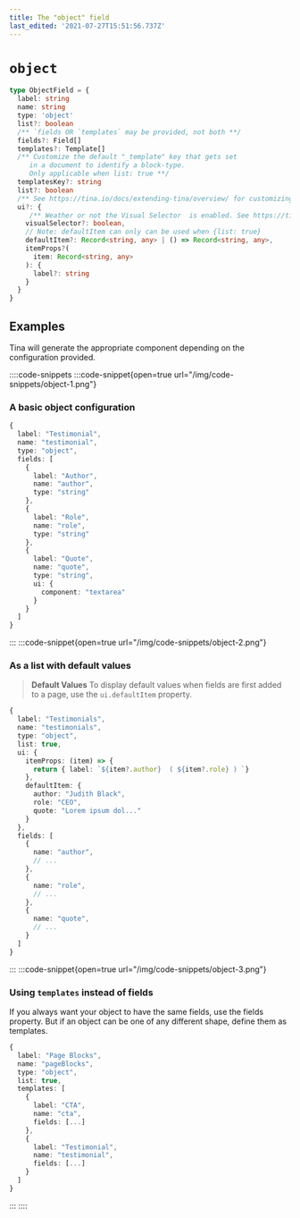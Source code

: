 ```yaml
---
title: The "object" field
last_edited: '2021-07-27T15:51:56.737Z'
---
```


# `object`

```ts
type ObjectField = {
  label: string
  name: string
  type: 'object'
  list?: boolean
  /** `fields OR `templates` may be provided, not both **/
  fields?: Field[]
  templates?: Template[]
  /** Customize the default "_template" key that gets set
     in a document to identify a block-type.
     Only applicable when list: true **/
  templatesKey?: string
  list?: boolean
  /** See https://tina.io/docs/extending-tina/overview/ for customizing the UI **/
  ui?: {
     /** Weather or not the Visual Selector  is enabled. See https://tina.io/docs/editing/blocks/#adding-a-visual-block-selector-experimental **/
    visualSelector?: boolean,
    // Note: defaultItem can only can be used when {list: true}
    defaultItem?: Record<string, any> | () => Record<string, any>,
    itemProps?(
      item: Record<string, any>
    ): {
      label?: string
    }
  }
}
```

## Examples

Tina will generate the appropriate component depending on the
configuration provided.

::::code-snippets
:::code-snippet{open=true url="/img/code-snippets/object-1.png"}

### A basic object configuration

```ts
{
  label: "Testimonial",
  name: "testimonial",
  type: "object",
  fields: [
    {
      label: "Author",
      name: "author",
      type: "string"
    },
    {
      label: "Role",
      name: "role",
      type: "string"
    },
    {
      label: "Quote",
      name: "quote",
      type: "string",
      ui: {
        component: "textarea"
      }
    }
  ]
}
```

:::
:::code-snippet{open=true url="/img/code-snippets/object-2.png"}

### As a list with default values

> **Default Values**
> To display default values when fields are first added to a page, use the `ui.defaultItem` property.

```ts
{
  label: "Testimonials",
  name: "testimonials",
  type: "object",
  list: true,
  ui: {
    itemProps: (item) => {
      return { label: `${item?.author}  ( ${item?.role} ) `}
    },
    defaultItem: {
      author: "Judith Black",
      role: "CEO",
      quote: "Lorem ipsum dol..."
    }
  },
  fields: [
    {
      name: "author",
      // ...
    },
    {
      name: "role",
      // ...
    },
    {
      name: "quote",
      // ...
    }
  ]
}
```

:::
:::code-snippet{open=true url="/img/code-snippets/object-3.png"}

### Using `templates` instead of fields

If you always want your object to have the same fields, use the fields property. But if an object can be one of any different shape, define them as templates.

```ts
{
  label: "Page Blocks",
  name: "pageBlocks",
  type: "object",
  list: true,
  templates: [
    {
      label: "CTA",
      name: "cta",
      fields: [...]
    },
    {
      label: "Testimonial",
      name: "testimonial",
      fields: [...]
    }
  ]
}
```

:::
::::
